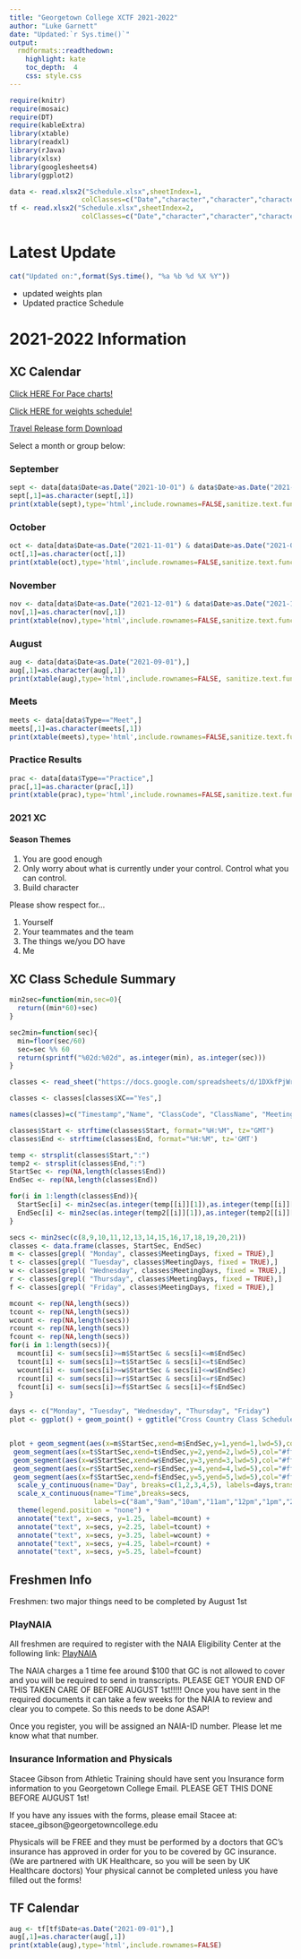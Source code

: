 ```yaml
---
title: "Georgetown College XCTF 2021-2022"
author: "Luke Garnett"
date: "Updated:`r Sys.time()`"
output:
  rmdformats::readthedown:
    highlight: kate
    toc_depth:  4
    css: style.css
---
```



```r
require(knitr)
require(mosaic)
require(DT)
require(kableExtra)
library(xtable)
library(readxl)
library(rJava)
library(xlsx)
library(googlesheets4)
library(ggplot2)

data <- read.xlsx2("Schedule.xlsx",sheetIndex=1,
                  colClasses=c("Date","character","character","character"))
tf <- read.xlsx2("Schedule.xlsx",sheetIndex=2,
                  colClasses=c("Date","character","character","character"))
```

# Latest Update


```r
cat("Updated on:",format(Sys.time(), "%a %b %d %X %Y"))
```

- updated weights plan
- Updated practice Schedule

# 2021-2022 Information {.tabset}

## XC Calendar {.tabset}

<a href="paces.html" title="Go To Page">Click HERE For Pace charts!</a>

<a href="weights.html" title="Go To Page">Click HERE for weights schedule!</a>

<a href="StudentTravelRelease.pdf" target="_blank" class="btn btn-lg btn-outline">
    <i class="fa fa-file-pdf-o"></i>
    Travel Release form Download
</a>


Select a month or group below:


### September

```r

sept <- data[data$Date<as.Date("2021-10-01") & data$Date>as.Date("2021-08-31"),]
sept[,1]=as.character(sept[,1])
print(xtable(sept),type='html',include.rownames=FALSE,sanitize.text.function = function(x){x})
```

### October

```r

oct <- data[data$Date<as.Date("2021-11-01") & data$Date>as.Date("2021-09-30"),]
oct[,1]=as.character(oct[,1])
print(xtable(oct),type='html',include.rownames=FALSE,sanitize.text.function = function(x){x})
```

### November

```r

nov <- data[data$Date<as.Date("2021-12-01") & data$Date>as.Date("2021-10-31"),]
nov[,1]=as.character(nov[,1])
print(xtable(nov),type='html',include.rownames=FALSE,sanitize.text.function = function(x){x})
```

### August


```r



aug <- data[data$Date<as.Date("2021-09-01"),]
aug[,1]=as.character(aug[,1])
print(xtable(aug),type='html',include.rownames=FALSE, sanitize.text.function = function(x){x})
```

### Meets

```r

meets <- data[data$Type=="Meet",]
meets[,1]=as.character(meets[,1])
print(xtable(meets),type='html',include.rownames=FALSE,sanitize.text.function = function(x){x})
```

### Practice Results

```r

prac <- data[data$Type=="Practice",]
prac[,1]=as.character(prac[,1])
print(xtable(prac),type='html',include.rownames=FALSE,sanitize.text.function = function(x){x})
```

### 2021 XC


#### Season Themes

1. You are good enough
2. Only worry about what is currently under your control. Control what you can control.
3. Build character

Please show respect for...

1. Yourself
2. Your teammates and the team
3. The things we/you DO have
4. Me



## XC Class Schedule Summary

```r
min2sec=function(min,sec=0){
  return((min*60)+sec)
}

sec2min=function(sec){
  min=floor(sec/60)
  sec=sec %% 60
  return(sprintf("%02d:%02d", as.integer(min), as.integer(sec)))
}

classes <- read_sheet("https://docs.google.com/spreadsheets/d/1DXkfPjWrzR2B6EJhWrfwwTLuP4Jd_nQkOExpdl7aXV4/edit?resourcekey#gid=392298842")

classes <- classes[classes$XC=="Yes",]

names(classes)=c("Timestamp","Name", "ClassCode", "ClassName", "MeetingDays", "Start", "End")

classes$Start <- strftime(classes$Start, format="%H:%M", tz="GMT")
classes$End <- strftime(classes$End, format="%H:%M", tz='GMT')

temp <- strsplit(classes$Start,":")
temp2 <- strsplit(classes$End,":")
StartSec <- rep(NA,length(classes$End))
EndSec <- rep(NA,length(classes$End))

for(i in 1:length(classes$End)){
  StartSec[i] <- min2sec(as.integer(temp[[i]][1]),as.integer(temp[[i]][2]))
  EndSec[i] <- min2sec(as.integer(temp2[[i]][1]),as.integer(temp2[[i]][2]))
}

secs <- min2sec(c(8,9,10,11,12,13,14,15,16,17,18,19,20,21))
classes <- data.frame(classes, StartSec, EndSec)
m <- classes[grepl( "Monday", classes$MeetingDays, fixed = TRUE),]
t <- classes[grepl( "Tuesday", classes$MeetingDays, fixed = TRUE),]
w <- classes[grepl( "Wednesday", classes$MeetingDays, fixed = TRUE),]
r <- classes[grepl( "Thursday", classes$MeetingDays, fixed = TRUE),]
f <- classes[grepl( "Friday", classes$MeetingDays, fixed = TRUE),]

mcount <- rep(NA,length(secs))
tcount <- rep(NA,length(secs))
wcount <- rep(NA,length(secs))
rcount <- rep(NA,length(secs))
fcount <- rep(NA,length(secs))
for(i in 1:length(secs)){
  mcount[i] <- sum(secs[i]>=m$StartSec & secs[i]<=m$EndSec)
  tcount[i] <- sum(secs[i]>=t$StartSec & secs[i]<=t$EndSec)
  wcount[i] <- sum(secs[i]>=w$StartSec & secs[i]<=w$EndSec)
  rcount[i] <- sum(secs[i]>=r$StartSec & secs[i]<=r$EndSec)
  fcount[i] <- sum(secs[i]>=f$StartSec & secs[i]<=f$EndSec)
}

days <- c("Monday", "Tuesday", "Wednesday", "Thursday", "Friday")
plot <- ggplot() + geom_point() + ggtitle("Cross Country Class Schedule Summary") + theme(plot.title = element_text(hjust = 0.5)) 


plot + geom_segment(aes(x=m$StartSec,xend=m$EndSec,y=1,yend=1,lwd=5),col="#ff6600") +
 geom_segment(aes(x=t$StartSec,xend=t$EndSec,y=2,yend=2,lwd=5),col="#ff6600") +
 geom_segment(aes(x=w$StartSec,xend=w$EndSec,y=3,yend=3,lwd=5),col="#ff6600") +
 geom_segment(aes(x=r$StartSec,xend=r$EndSec,y=4,yend=4,lwd=5),col="#ff6600") +
 geom_segment(aes(x=f$StartSec,xend=f$EndSec,y=5,yend=5,lwd=5),col="#ff6600") +
  scale_y_continuous(name="Day", breaks=c(1,2,3,4,5), labels=days,trans = "reverse") +
  scale_x_continuous(name="Time",breaks=secs,
                     labels=c("8am","9am","10am","11am","12pm","1pm","2pm","3pm","4pm","5pm","6pm","7pm","8pm","9pm")) +
  theme(legend.position = "none") +
  annotate("text", x=secs, y=1.25, label=mcount) +
  annotate("text", x=secs, y=2.25, label=tcount) +
  annotate("text", x=secs, y=3.25, label=wcount) +
  annotate("text", x=secs, y=4.25, label=rcount) +
  annotate("text", x=secs, y=5.25, label=fcount) 

```


## Freshmen Info

Freshmen: two major things need to be completed by August 1st

### PlayNAIA

All freshmen are required to register with the NAIA Eligibility Center at the following link: <a href="https://play.mynaia.org/">PlayNAIA</a>

The NAIA charges a 1 time fee around $100 that GC is not allowed to cover and you will be required to send in transcripts. PLEASE GET YOUR END OF THIS TAKEN CARE OF BEFORE AUGUST 1st!!!!! Once you have sent in the required documents it can take a few weeks for the NAIA to review and clear you to compete. So this needs to be done ASAP!

Once you register, you will be assigned an NAIA-ID number. Please let me know what that number.

### Insurance Information and Physicals

Stacee Gibson from Athletic Training should have sent you Insurance form information to you Georgetown College Email. PLEASE GET THIS DONE BEFORE AUGUST 1st!

If you have any issues with the forms, please email Stacee at: stacee_gibson@georgetowncollege.edu

Physicals will be FREE and they must be performed by a doctors that GC's insurance has approved in order for you to be covered by GC insurance. (We are partnered with UK Healthcare, so you will be seen by UK Healthcare doctors) Your physical cannot be completed unless you have filled out the forms!


## TF Calendar


```r

aug <- tf[tf$Date<as.Date("2021-09-01"),]
aug[,1]=as.character(aug[,1])
print(xtable(aug),type='html',include.rownames=FALSE)
```





